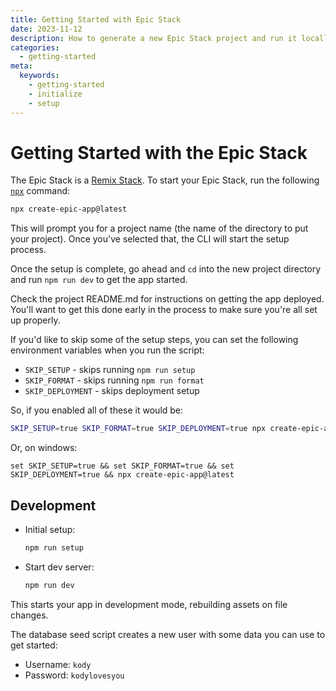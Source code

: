 ```yaml
---   
title: Getting Started with Epic Stack
date: 2023-11-12
description: How to generate a new Epic Stack project and run it locally.
categories:
  - getting-started
meta:
  keywords:
    - getting-started
    - initialize
    - setup
---
```


# Getting Started with the Epic Stack

The Epic Stack is a [Remix Stack](https://remix.run/stacks). To start your Epic
Stack, run the following [`npx`](https://docs.npmjs.com/cli/v9/commands/npx)
command:

```sh
npx create-epic-app@latest
```

This will prompt you for a project name (the name of the directory to put your
project). Once you've selected that, the CLI will start the setup process.

Once the setup is complete, go ahead and `cd` into the new project directory and
run `npm run dev` to get the app started.

Check the project README.md for instructions on getting the app deployed. You'll
want to get this done early in the process to make sure you're all set up
properly.

If you'd like to skip some of the setup steps, you can set the following
environment variables when you run the script:

- `SKIP_SETUP` - skips running `npm run setup`
- `SKIP_FORMAT` - skips running `npm run format`
- `SKIP_DEPLOYMENT` - skips deployment setup

So, if you enabled all of these it would be:

```sh
SKIP_SETUP=true SKIP_FORMAT=true SKIP_DEPLOYMENT=true npx create-epic-app@latest
```

Or, on windows:

```
set SKIP_SETUP=true && set SKIP_FORMAT=true && set SKIP_DEPLOYMENT=true && npx create-epic-app@latest
```

## Development

- Initial setup:

  ```sh
  npm run setup
  ```

- Start dev server:

  ```sh
  npm run dev
  ```

This starts your app in development mode, rebuilding assets on file changes.

The database seed script creates a new user with some data you can use to get
started:

- Username: `kody`
- Password: `kodylovesyou`
